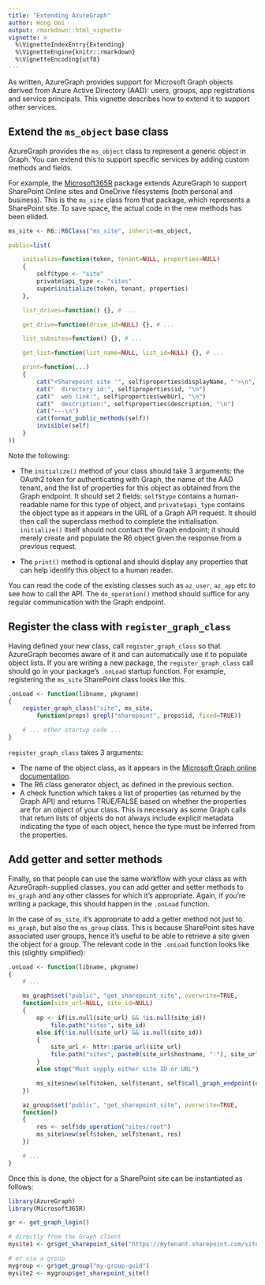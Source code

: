 ---
title: "Extending AzureGraph"
author: Hong Ooi
output: rmarkdown::html_vignette
vignette: >
  %\VignetteIndexEntry{Extending}
  %\VignetteEngine{knitr::rmarkdown}
  %\VignetteEncoding{utf8}
---

As written, AzureGraph provides support for Microsoft Graph objects derived from Azure Active Directory (AAD): users, groups, app registrations and service principals. This vignette describes how to extend it to support other services.

## Extend the `ms_object` base class

AzureGraph provides the `ms_object` class to represent a generic object in Graph. You can extend this to support specific services by adding custom methods and fields.

For example, the [Microsoft365R](https://github.com/Azure/Microsoft365R) package extends AzureGraph to support SharePoint Online sites and OneDrive filesystems (both personal and business). This is the `ms_site` class from that package, which represents a SharePoint site. To save space, the actual code in the new methods has been elided.

```r
ms_site <- R6::R6Class("ms_site", inherit=ms_object,

public=list(

    initialize=function(token, tenant=NULL, properties=NULL)
    {
        self$type <- "site"
        private$api_type <- "sites"
        super$initialize(token, tenant, properties)
    },

    list_drives=function() {}, # ...

    get_drive=function(drive_id=NULL) {}, # ...

    list_subsites=function() {}, # ...

    get_list=function(list_name=NULL, list_id=NULL) {}, # ...

    print=function(...)
    {
        cat("<Sharepoint site '", self$properties$displayName, "'>\n", sep="")
        cat("  directory id:", self$properties$id, "\n")
        cat("  web link:", self$properties$webUrl, "\n")
        cat("  description:", self$properties$description, "\n")
        cat("---\n")
        cat(format_public_methods(self))
        invisible(self)
    }
))
```

Note the following:

- The `initialize()` method of your class should take 3 arguments: the OAuth2 token for authenticating with Graph, the name of the AAD tenant, and the list of properties for this object as obtained from the Graph endpoint. It should set 2 fields: `self$type` contains a human-readable name for this type of object, and `private$api_type` contains the object type as it appears in the URL of a Graph API request. It should then call the superclass method to complete the initialisation. `initialize()` itself should not contact the Graph endpoint; it should merely create and populate the R6 object given the response from a previous request.

- The `print()` method is optional and should display any properties that can help identify this object to a human reader.

You can read the code of the existing classes such as `az_user`, `az_app` etc to see how to call the API. The `do_operation()` method should suffice for any regular communication with the Graph endpoint.

## Register the class with `register_graph_class`

Having defined your new class, call `register_graph_class` so that AzureGraph becomes aware of it and can automatically use it to populate object lists. If you are writing a new package, the `register_graph_class` call should go in your package's `.onLoad` startup function. For example, registering the `ms_site` SharePoint class looks like this.

```r
.onLoad <- function(libname, pkgname)
{
    register_graph_class("site", ms_site,
        function(props) grepl("sharepoint", props$id, fixed=TRUE))

    # ... other startup code ...
}
```

`register_graph_class` takes 3 arguments:

- The name of the object class, as it appears in the [Microsoft Graph online documentation](https://learn.microsoft.com/en-us/graph/api/overview?view=graph-rest-1.0).
- The R6 class generator object, as defined in the previous section.
- A check function which takes a list of properties (as returned by the Graph API) and returns TRUE/FALSE based on whether the properties are for an object of your class. This is necessary as some Graph calls that return lists of objects do not always include explicit metadata indicating the type of each object, hence the type must be inferred from the properties.

## Add getter and setter methods

Finally, so that people can use the same workflow with your class as with AzureGraph-supplied classes, you can add getter and setter methods to `ms_graph` and any other classes for which it's appropriate. Again, if you're writing a package, this should happen in the `.onLoad` function.

In the case of `ms_site`, it's appropriate to add a getter method not just to `ms_graph`, but also the `ms_group` class. This is because SharePoint sites have associated user groups, hence it's useful to be able to retrieve a site given the object for a group. The relevant code in the `.onLoad` function looks like this (slightly simplified):

```r
.onLoad <- function(libname, pkgname)
{
    # ...

    ms_graph$set("public", "get_sharepoint_site", overwrite=TRUE,
    function(site_url=NULL, site_id=NULL)
    {
        op <- if(is.null(site_url) && !is.null(site_id))
            file.path("sites", site_id)
        else if(!is.null(site_url) && is.null(site_id))
        {
            site_url <- httr::parse_url(site_url)
            file.path("sites", paste0(site_url$hostname, ":"), site_url$path)
        }
        else stop("Must supply either site ID or URL")

        ms_site$new(self$token, self$tenant, self$call_graph_endpoint(op))
    })

    az_group$set("public", "get_sharepoint_site", overwrite=TRUE,
    function()
    {
        res <- self$do_operation("sites/root")
        ms_site$new(self$token, self$tenant, res)
    })

    # ...
}
```

Once this is done, the object for a SharePoint site can be instantiated as follows:

```r
library(AzureGraph)
library(Microsoft365R)

gr <- get_graph_login()

# directly from the Graph client
mysite1 <- gr$get_sharepoint_site("https://mytenant.sharepoint.com/sites/my-site-name")

# or via a group
mygroup <- gr$get_group("my-group-guid")
mysite2 <- mygroup$get_sharepoint_site()
```
